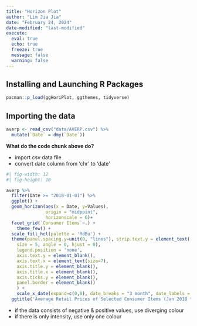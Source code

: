 ```yaml
---
title: "Horizon Plot"
author: "Lim Jia Jia"
date: "February 24, 2024"
date-modified: "last-modified"
execute: 
  eval: true
  echo: true
  freeze: true
  message: false
  warning: false
---
```


## Installing and Launching R Packages

```r
pacman::p_load(ggHoriPlot, ggthemes, tidyverse)
```

## Importing the data
```r
averp <- read_csv("data/AVERP.csv") %>%
  mutate(`Date` = dmy(`Date`))
```

::: {.codebox .code data-latex="code"}
**What do the code chunk above do?**

-   import csv data file
-   convert date column from 'chr' to 'date'

:::


```r
#| fig-width: 12
#| fig-height: 10

averp %>% 
  filter(Date >= "2018-01-01") %>%
  ggplot() +
  geom_horizon(aes(x = Date, y=Values), 
               origin = "midpoint", 
               horizonscale = 6)+
  facet_grid(`Consumer Items`~.) +
    theme_few() +
  scale_fill_hcl(palette = 'RdBu') +
  theme(panel.spacing.y=unit(0, "lines"), strip.text.y = element_text(
    size = 5, angle = 0, hjust = 0),
    legend.position = 'none',
    axis.text.y = element_blank(),
    axis.text.x = element_text(size=7),
    axis.title.y = element_blank(),
    axis.title.x = element_blank(),
    axis.ticks.y = element_blank(),
    panel.border = element_blank()
    ) +
    scale_x_date(expand=c(0,0), date_breaks = "3 month", date_labels = "%b%y") +
  ggtitle('Average Retail Prices of Selected Consumer Items (Jan 2018 to Dec 2022)')
```

::: {.focusbox .focus data-latex="focus"}
-   if the data consists of negative & positive values, use diverging colour
-   if there is only intensity, use only one colour 
:::


